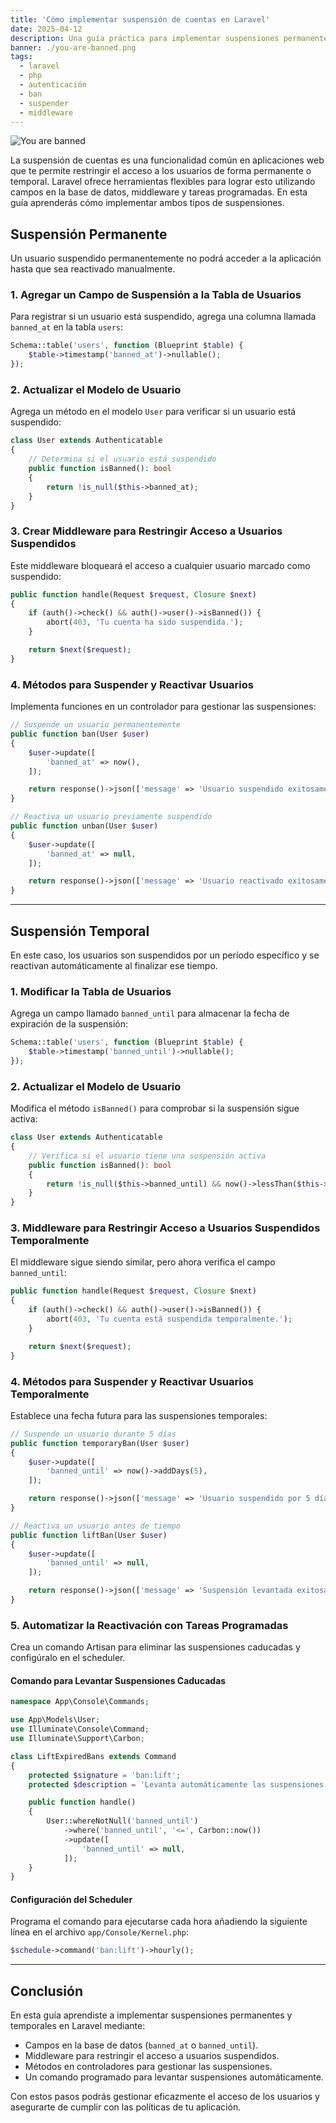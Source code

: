 ```yaml
---
title: 'Cómo implementar suspensión de cuentas en Laravel'
date: 2025-04-12
description: Una guía práctica para implementar suspensiones permanentes y temporales de usuarios en Laravel usando middleware, campos de base de datos y tareas programadas.
banner: ./you-are-banned.png
tags:
  - laravel
  - php
  - autenticación
  - ban
  - suspender
  - middleware
---
```


![You are banned](./you-are-banned.png 'Estás suspendido')

La suspensión de cuentas es una funcionalidad común en aplicaciones web que te permite restringir el acceso a los usuarios de forma permanente o temporal. Laravel ofrece herramientas flexibles para lograr esto utilizando campos en la base de datos, middleware y tareas programadas. En esta guía aprenderás cómo implementar ambos tipos de suspensiones.

## Suspensión Permanente

Un usuario suspendido permanentemente no podrá acceder a la aplicación hasta que sea reactivado manualmente.

### 1. Agregar un Campo de Suspensión a la Tabla de Usuarios

Para registrar si un usuario está suspendido, agrega una columna llamada `banned_at` en la tabla `users`:

```php
Schema::table('users', function (Blueprint $table) {
    $table->timestamp('banned_at')->nullable();
});
```

### 2. Actualizar el Modelo de Usuario

Agrega un método en el modelo `User` para verificar si un usuario está suspendido:

```php
class User extends Authenticatable
{
    // Determina si el usuario está suspendido
    public function isBanned(): bool
    {
        return !is_null($this->banned_at);
    }
}
```

### 3. Crear Middleware para Restringir Acceso a Usuarios Suspendidos

Este middleware bloqueará el acceso a cualquier usuario marcado como suspendido:

```php
public function handle(Request $request, Closure $next)
{
    if (auth()->check() && auth()->user()->isBanned()) {
        abort(403, 'Tu cuenta ha sido suspendida.');
    }

    return $next($request);
}
```

### 4. Métodos para Suspender y Reactivar Usuarios

Implementa funciones en un controlador para gestionar las suspensiones:

```php
// Suspende un usuario permanentemente
public function ban(User $user)
{
    $user->update([
        'banned_at' => now(),
    ]);

    return response()->json(['message' => 'Usuario suspendido exitosamente.']);
}

// Reactiva un usuario previamente suspendido
public function unban(User $user)
{
    $user->update([
        'banned_at' => null,
    ]);

    return response()->json(['message' => 'Usuario reactivado exitosamente.']);
}
```

---

## Suspensión Temporal

En este caso, los usuarios son suspendidos por un período específico y se reactivan automáticamente al finalizar ese tiempo.

### 1. Modificar la Tabla de Usuarios

Agrega un campo llamado `banned_until` para almacenar la fecha de expiración de la suspensión:

```php
Schema::table('users', function (Blueprint $table) {
    $table->timestamp('banned_until')->nullable();
});
```

### 2. Actualizar el Modelo de Usuario

Modifica el método `isBanned()` para comprobar si la suspensión sigue activa:

```php
class User extends Authenticatable
{
    // Verifica si el usuario tiene una suspensión activa
    public function isBanned(): bool
    {
        return !is_null($this->banned_until) && now()->lessThan($this->banned_until);
    }
}
```

### 3. Middleware para Restringir Acceso a Usuarios Suspendidos Temporalmente

El middleware sigue siendo similar, pero ahora verifica el campo `banned_until`:

```php
public function handle(Request $request, Closure $next)
{
    if (auth()->check() && auth()->user()->isBanned()) {
        abort(403, 'Tu cuenta está suspendida temporalmente.');
    }

    return $next($request);
}
```

### 4. Métodos para Suspender y Reactivar Usuarios Temporalmente

Establece una fecha futura para las suspensiones temporales:

```php
// Suspende un usuario durante 5 días
public function temporaryBan(User $user)
{
    $user->update([
        'banned_until' => now()->addDays(5),
    ]);

    return response()->json(['message' => 'Usuario suspendido por 5 días.']);
}

// Reactiva un usuario antes de tiempo
public function liftBan(User $user)
{
    $user->update([
        'banned_until' => null,
    ]);

    return response()->json(['message' => 'Suspensión levantada exitosamente.']);
}
```

### 5. Automatizar la Reactivación con Tareas Programadas

Crea un comando Artisan para eliminar las suspensiones caducadas y configúralo en el scheduler.

#### Comando para Levantar Suspensiones Caducadas

```php
namespace App\Console\Commands;

use App\Models\User;
use Illuminate\Console\Command;
use Illuminate\Support\Carbon;

class LiftExpiredBans extends Command
{
    protected $signature = 'ban:lift';
    protected $description = 'Levanta automáticamente las suspensiones caducadas';

    public function handle()
    {
        User::whereNotNull('banned_until')
            ->where('banned_until', '<=', Carbon::now())
            ->update([
                'banned_until' => null,
            ]);
    }
}
```

#### Configuración del Scheduler

Programa el comando para ejecutarse cada hora añadiendo la siguiente línea en el archivo `app/Console/Kernel.php`:

```php
$schedule->command('ban:lift')->hourly();
```

---

## Conclusión

En esta guía aprendiste a implementar suspensiones permanentes y temporales en Laravel mediante:

- Campos en la base de datos (`banned_at` o `banned_until`).
- Middleware para restringir el acceso a usuarios suspendidos.
- Métodos en controladores para gestionar las suspensiones.
- Un comando programado para levantar suspensiones automáticamente.

Con estos pasos podrás gestionar eficazmente el acceso de los usuarios y asegurarte de cumplir con las políticas de tu aplicación.